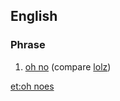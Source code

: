 ==English==

===Phrase===
{{head|en|phrase}}

# {{label|en|Internet slang}} [[oh no]] (compare [[lolz]])

[[et:oh noes]]